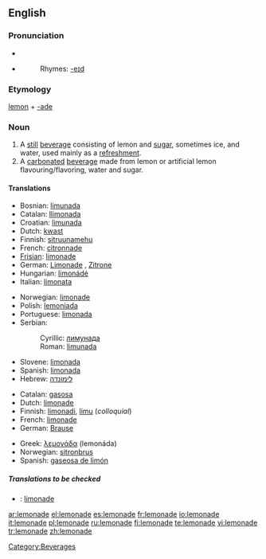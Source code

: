 {{wikipedia|dab=Lemonade (disambiguation)|Lemonade}}
==English==

===Pronunciation===
* {{IPA|/ˌlɛmənˈeɪd/}}
* {{SAMPA|/%lEm@n"eId/}}
*:Rhymes: [[Rhymes:English:-eɪd|-eɪd]]

===Etymology===
[[lemon]] + [[-ade]]

===Noun===
{{wikipedia}}
{{en-noun|s|-}}

# A [[still]] [[beverage]] consisting of lemon and [[sugar]], sometimes ice, and water, used mainly as a [[refreshment]].
# A [[carbonated]] [[beverage]] made from lemon or artificial lemon flavouring/flavoring, water and sugar.

====Translations====
{{trans-top|still beverage}}
*Bosnian: [[limunada#Bosnian|limunada]] {{f}}
*Catalan: [[llimonada]] {{f}}
*Croatian: [[limunada#Croatian|limunada]] {{f}}
*Dutch: [[kwast]] {{m}}
*Finnish: [[sitruunamehu]]
*French: [[citronnade]] {{f}}
*[[Frisian]]: [[limonade]]
*German: [[Limonade]] {{f}}, [[Zitrone]] {{f}}
*Hungarian: [[limonádé]]
*Italian: [[limonata]] {{f}}
{{trans-mid}}
*Norwegian: [[limonade]] {{m}}
*Polish: [[lemoniada]] {{f}}
*Portuguese: [[limonada]] {{f}}
*Serbian:
*:Cyrillic: [[лимунада#Serbian|лимунада]] {{f}}
*:Roman: [[limunada#Serbian|limunada]] {{f}}
*Slovene: [[limonada]] {{f}}
*Spanish: [[limonada]] {{f}}
*Hebrew: [[לימונדה]]
{{trans-bottom}}

{{trans-top|carbonated beverage}}
*Catalan: [[gasosa]] {{f}}
*Dutch: [[limonade]] {{m}}
*Finnish: [[limonadi]], [[limu]] (''colloquial'')
*French: [[limonade]] {{f}}
*German: [[Brause]] {{f}}
{{trans-mid}}
*Greek: [[λεμονάδα]] (lemonáda) {{f}}
*Norwegian: [[sitronbrus]] {{m}}
*Spanish: [[gaseosa de limón]] {{f}}
{{trans-bottom}}

=====Translations to be checked=====
{{checktrans}}
*{{ttbc|Frisian}}: [[limonade]]

[[Category:Beverages]]

[[ar:lemonade]]
[[el:lemonade]]
[[es:lemonade]]
[[fr:lemonade]]
[[io:lemonade]]
[[it:lemonade]]
[[pl:lemonade]]
[[ru:lemonade]]
[[fi:lemonade]]
[[te:lemonade]]
[[vi:lemonade]]
[[tr:lemonade]]
[[zh:lemonade]]